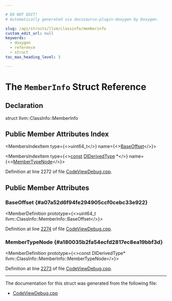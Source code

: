 ```yaml
---

# DO NOT EDIT!
# Automatically generated via docusaurus-plugin-doxygen by Doxygen.

slug: /api/structs/llvm/classinfo/memberinfo
custom_edit_url: null
keywords:
  - doxygen
  - reference
  - struct
toc_max_heading_level: 3

---
```





# The `MemberInfo` Struct Reference

<DoxygenPage pluginConfig={pluginConfig}>



## Declaration

<CodeBlock>struct llvm::ClassInfo::MemberInfo</CodeBlock>

## Public Member Attributes Index

<MembersIndex>

<MembersIndexItem
  type={<>uint64&#95;t</>}
  name={<><a href="#a07a52d6f94fe294905ccf0cebc33e922">BaseOffset</a></>}>
</MembersIndexItem>

<MembersIndexItem
  type={<><a href="/docs/api/files/lib/lib/target/lib/target/aarch64/aarch64promoteconstant-cpp/#a90f8350fecae261c25be85d38b451bff">const</a> <a href="/docs/api/classes/llvm/diderivedtype">DIDerivedType</a> &#42;</>}
  name={<><a href="#a180035b2fa54ecfd2817ec8ea19bbf3d">MemberTypeNode</a></>}>
</MembersIndexItem>

</MembersIndex>


Definition at line 2272 of file <a href="/docs/api/files/lib/lib/codegen/lib/codegen/asmprinter/codeviewdebug-cpp">CodeViewDebug.cpp</a>.

<SectionDefinition>

## Public Member Attributes

### BaseOffset {#a07a52d6f94fe294905ccf0cebc33e922}

<MemberDefinition
  prototype={<>uint64&#95;t llvm::ClassInfo::MemberInfo::BaseOffset</>}>

Definition at line <a href="/docs/api/files/lib/lib/codegen/lib/codegen/asmprinter/codeviewdebug-cpp/#l02274">2274</a> of file <a href="/docs/api/files/lib/lib/codegen/lib/codegen/asmprinter/codeviewdebug-cpp">CodeViewDebug.cpp</a>.
</MemberDefinition>

### MemberTypeNode {#a180035b2fa54ecfd2817ec8ea19bbf3d}

<MemberDefinition
  prototype={<>const DIDerivedType&#42; llvm::ClassInfo::MemberInfo::MemberTypeNode</>}>

Definition at line <a href="/docs/api/files/lib/lib/codegen/lib/codegen/asmprinter/codeviewdebug-cpp/#l02273">2273</a> of file <a href="/docs/api/files/lib/lib/codegen/lib/codegen/asmprinter/codeviewdebug-cpp">CodeViewDebug.cpp</a>.
</MemberDefinition>

</SectionDefinition>

<hr/>

The documentation for this struct was generated from the following file:

<ul>
<li><a href="/docs/api/files/lib/lib/codegen/lib/codegen/asmprinter/codeviewdebug-cpp">CodeViewDebug.cpp</a></li>
</ul>

</DoxygenPage>
